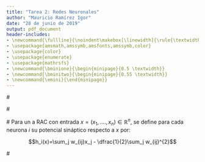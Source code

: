 ```yaml
---
title: "Tarea 2: Redes Neuronales"
author: "Mauricio Ramírez Igor"
date: "28 de junio de 2019"
output: pdf_document
header-includes:
- \newcommand{\fullline}{\noindent\makebox[\linewidth]{\rule{\textwidth}{0.4pt}}}
- \usepackage{amsmath,amssymb,amsfonts,amssymb,color}    
- \usepackage{color}
- \usepackage{enumerate}
- \usepackage{mathrsfs}
- \newcommand{\bminione}{\begin{minipage}{0.5 \textwidth}}
- \newcommand{\bminitwo}{\begin{minipage}{0.55 \textwidth}}
- \newcommand{\emini}{\end{minipage}}
---
```





#\textcolor{blue}{Problema 1.1}


\begin{enumerate}[a)]

\item  El orden de presentación de los datos $x_1, ...., x_n$ a la red puede modificar el resultado de aprendizaje. Por ejemplo, se dispone de  tres datos cualesquiera $x^1,x^2,x^3$, situados en el plano de la siguiente forma:

\bminione
\begin{center}
```r
knitr::include_graphics('p1a.png')
```
\end{center}
\emini
\bminione
Figura 1: Esquema inicial para una RAC, se presentan los datos de entrada y  pesos iniciales.
\emini

En virtud de  la regla de aprendizaje de una RAC. Si $x_1$ es el primer dato a presentar, entonces $w^{1}$ se acercará  a $x_{1}$, pues la neurona $1$ será la ganadora, y luego lo será para $x_3$, debido a que estará mas cerca que $w^{2}$. En cambio, si $x_2$ es el primer dato a presentar, $w^2$ se acercará a $x_2$, entonces la neurona 2 será la ganadora para $x_3$. Por consiguiente, la secuencia $x_1,x_3,x_2$ genera un resultado de aprendizaje distinto de $x_2,x_3,x_1$.\newline

\item Se afirma que el valor inicial  de los pesos determina el resultado final del aprendizaje, por las mismas razones expuestas en a).\newline


\item  Para un dato $x^i$ distinto de calquier peso, su repetición  podría alterar el resultado de aprendizaje, ya que el peso $w^{k}$ asociado a la neurona ganadora se acercaría mas al dato $x^{i}$, lo que eventualmente podría provocar que otro dato $x^{j}\neq x^{i}$ deje de tener a la neurona $k$ como ganadora.



\item Considerar:\newline
\newline
\bminione
\begin{center}
```r
knitr::include_graphics('p1d.png')
```
\newline
Figura 2: $\Vert w^1 \Vert = 1 \neq  \Vert w^2\Vert$
\end{center}
\emini
\bminione
Claramente $\alpha > \beta$, pero $\Vert w^2-x_1 \Vert < \Vert w^1-x_1\Vert$, por lo tanto la neurona 2 será la ganadora. Si $w^{2}$ estuviera normalizado, ie $\Vert w^1 \Vert = \Vert w^2\Vert=1$, entonces la neurona 1 sería la ganadora, pues $w^{1}$ estaría mas cerca de $x_1$, al estar a menor angulo.
\emini
\end{enumerate}
\newpage





#\textcolor{blue}{Problema 1.3}
\begin{enumerate}[a)]

\item  Por demostrar que si cada par de entradas de la red tienen igual salida en una neurona de la capa escondida, entonces  $\exists w \in \mathbb{R}^{n}, k \in \mathbb{R}: <w,x>=k$.

Cada par de entradas $x,y$ tienen una salida  $ f(w_1^T y-\theta)=f(w_1^Tx-\theta)=C_1 \quad (\star)$, donde la función de activación es $f(x)= \dfrac{1}{1+e^{-x}}$ ($x \in \mathbb{R}$) y $C_1$ es cte en $\mathbb{R}$. \\

$f$ es inyectiva al ser estrictamente creciente ($\forall x \in \mathbb{R}:f'(x)=\dfrac{e^{-x}}{(1+e^{-x})^2}>0$), así ($\star$) implica que $\exists C_2 \in \mathbb{R}: C_2=w_1^Tx-\theta =w_1^Ty-\theta$. De aquí, se define $w:=w_1 \in \mathbb{R}^{n},\: k:=C_2+\theta\in \mathbb{R}$, obteniéndose que $\forall x,y \in \mathbb{R}^{n}: <w,x>=<w,y>=k$. Es decir, las entradas de la red pertenecen a un mismo hiperplano.\newline
\newline



\item  Considerar una RFBR, tal que una de sus neuronas de la capa escondida tiene función de activación $\phi (x)= \exp \left( \dfrac{-\Vert x-u\Vert^2}{2 \sigma^2}\right) $ y activación constante para toda entrada $x \in \mathbb{R}^{n}$. Se intenta demostrar que $\forall x \in \mathbb{R}^{n}:\Vert x-u\Vert =k_1 \quad (k_1=cte)$. 

Como la función de activación es inyectiva, y la neurona tiene activación constante para las entradas de datos, se sigue que $\exists C_1 \in \mathbb{R}: -\dfrac{\Vert x-u\Vert^2 }{2\sigma^2}=-C_1$, deduciéndose que $\forall x\in \mathbb{R}^n: \Vert x-u\Vert= \sqrt{(2\sigma^2 C_1)}=k_1$.\newline
\newline







\item Por demostrar que la superficies descritas en a) y b) coinciden para valores apropiados de los parámetros con datos normalizados ($\Vert x  \Vert=1$).


La superficie en  b) es  $S_B=\lbrace x \in \mathbb{R}^{n}:\Vert x-u\Vert^2=cte\rbrace$. Teniendo en cuenta:
$$\Vert x-u\Vert^2 =1-2<x,u> + \Vert u\Vert^2\implies <x,u>=\dfrac{1+\Vert u \Vert^2 - \Vert x-u\Vert^2}{2}$$

Se puede reescribir $S_B=\lbrace x\in \mathbb{R}^{n}:\; <x,u>=\dfrac{1+\Vert u \Vert^2 - k_1^2}{2}=cte, \; u \in \mathbb{R}^n\rbrace$. Por otra parte, en a) la superficie es $S_A = \lbrace x \in \mathbb{R}^n: \;<x,w>=k=cte, w\in \mathbb{R}^n\rbrace$. Por lo tanto, si 
$\dfrac{1+\Vert u \Vert^2 - k_1^2}{2}=k$, ie el valor $k_1=\sqrt{(2\sigma^2 C_1)}$ es apropiado, se tendrá que $S_B=S_A$.


\end{enumerate}













\newpage

#\textcolor{blue}{Problema 1.5}
Para un a RAC con entrada $x= (x_1,....,x_n)\in \mathbb{R}^{n}$, se define para cada neurona $i$ su potencial sináptico respecto a $x$ por:\newline
\newline

$$h_i(x)=\sum_j w_{ij}x_j - \dfrac{1}{2}\sum_j w_{ij}^{2}$$



\begin{enumerate}[a)]
\item  Por demostrar que  la neurona $k$, ganadora de la red (mayor potencial sináptico    ) con entrada $x$, es  equivalente a la neurona con vector
de peso asociado  más cercano (en distancia Euclidiana) al vector $x$.



 Aquella neurona  $k$ con mayor potencial sináptico, cumple que $\forall i \in \lbrace 1,...,m \rbrace :$
 $$\displaystyle \sum_{j} (w_{ij} x_j- \dfrac{1}{2} w_{ij}^2)\leq \sum_j (w_{kj} x_j -\dfrac{1}{2}w_{kj}^{2} )$$

Desarrollando $(w_{ij} - x_{j})^2$ y reemplazando en la desigualdad anterior  se obtiene que para todo\newline $ i \in \lbrace 1,...,m \rbrace: \displaystyle\sum_j \dfrac{-(w_{ij}-x_j)^2 + x_j}{2}\leq \sum_j \dfrac{-(w_{kj}-x_j)^2 + x_j}{2}$,\quad  equivalentemente: 


 

$$\forall i \in \lbrace 1,...,m \rbrace:  \sum_j (w_{kj}-x_j)^2 \leq \sum_j (w_{ij}-x_j)^2\overset{\star}{ \Longleftrightarrow} \forall i \in \lbrace 1,...,m \rbrace: \Vert w_k-x\Vert\leq \Vert w_i-x\Vert$$

En $\star$ recordar que $\Vert w_i-x\Vert=(\displaystyle\sum_j (w_{ij}-x_j)^2)^{1/2}$.\newline

\item Como ejemplo se propone el cjto de datos $\lbrace x^1,x^2 \rbrace \subset \mathbb{R}^{2}: x^1= (1,0), \; x^2=(0,\dfrac{1}{2})$ de salidas $y^1$, $y^2$. La RAC está dada por: \newline


\bminione
\begin{center}
```r
knitr::include_graphics('p32.png')
```
\newline
Figura 3: RAC .
\end{center}
\emini
\bminione
Se observa que los pesos  asociados a cada neurona son $w_{11}=(1,0) ,\; w_{12}=(1,1),\; w_{21}=(0.5,0.5),\; w_{22}=(0,1)$.
\emini


Para el dato $x^1$ la neurona 1 es la ganadora, ya que $h_2(x^1)=0\leq 0.5=h_1(x^1)$, mientras que para $x^2$ se tiene: $h_1(x^2)=-0.5\leq 0=h_2(x^2)$, ie 2 es la ganadora. En resumen, los conjuntos $J_1=\lbrace 1\rbrace$,$J_2=\lbrace 2\rbrace$ son no vacíos, por ende no hay neuronas muertas.   
\end{enumerate}
\newpage
  
#\textcolor{blue}{Problema 2.1}

\begin{enumerate}[a)]
\item Los  problemas (i) y (ii) son  de tipo clasificación  en 2 categorías, por lo tanto ,en base a lo visto en clases, se propone entrenar y validar un modelo (a especificar mas adelante) con los datos de mnist\_train.csv para luego testear los datos de mnist\_test.csv, donde la variable a clasificar es  específica para cada problema (containers con mas de 5 pallets y cantidad par de pallets).\newline
\newline
\textbf{En cuanto al procesado de datos}, debido a que las imágenes están codificadas por pixeles que van entre 0 y 256, se propone normalizar para posteriormente usar una función de activación apropiada en la construcción del modelo ("relu" o "sigmoid"), mientras que para la variable label, según métodos de la literatura (y consejos del profesor) es conveniente usar una técnica de codificación  en una matriz binaria.\newline
Por ejemplo, para el vector $x=\begin{bmatrix}
1, 0, 3, 4\\
\end{bmatrix}$, la matriz binaria asociada es:


$$ \begin{bmatrix}
0 &  1 &  0 &  0 &  0 &  0\\
1 &  0 &  0 &  0 &  0 &  0\\
0 &  0 &  0 &  1 &  0 &  0\\
0 &  0 &  0 &  0 &  1 &  0
\end{bmatrix}$$

Donde, cada componente del vector $x$, esta representada en cada fila de la matriz, con un 1 en la i-ésima posición igual al valor  de la componente del vector. 
  








\item  \textbf{En cuanto al modelo}: para ambos problemas se usó una arquitectura de red de tipo secuencial, que consta de 2 capas, una de entrada (con 80 neuronas para el problema (i), y 70 para el (ii) ) y una capa de salida de 2 neuronas en ambos casos, ya que en ambas instancias se deseaba clasificar en 2 categorías. Entre las capas de entrada y salida, se agregó una capa dropout ( método que desactiva un número de neuronas de la red  de forma aleatoria.)\newline
\newline
Las funciones de activación son sigmoid (logística) para la capa de entrada, ésta función es apropiada al momento de trabajar con datos normalizados, puesto  que se mueve entre 0 y 1.
Para la capa de salida la función de activación es softmax, propuesta en clases para problemas de este tipo. Es válido mencionar, que se probó con sigmoid como función de salida y los resultados fueron similares a los obtenidos con softmax.\newline
\newline
El principal desafío en la elección de la arquitectura de la red y parámetros, fue esquivar el overfitting y underfitting (temas a abordar mas adelante), es por esto que después de varios intentos con distintos parámetros y arquitectura, se escogió el diseño de red antes descrito con una cantidad de épocas y batches iguales a 30 y 200 para el problema (i). Para el problema (ii), 25 y 200 fueron epocas y batches requeridos. 


\item Para el problema (i) y (ii) la funciones de pérdida y métrica son categorical\_crossentropy  y accuracy respectivamente. \newline



\item  El \textbf{overfitting} se da  cuando un modelo es mucho mejor en el conjunto de entrenamiento que en el conjunto de validación, es decir en cierta forma se están  memorizando ejemplos de entrenamiento. De esa manera, se   predicen bien los datos de entrenamiento (precisión alta), pero no se generaliza el modelo y, por lo tanto, falla en algunos casos. Por otra parte,
si nuestros datos de entrenamiento son muy pocos nuestra máquina no será capaz de generalizar el conocimiento y estará incurriendo en \textbf{underfitting}, fenómeno por el cual se tuvo sumo cuidado al trabajar, por eso se escogió un 70\% de datos para entrenar y el resto para validación. 
\newpage

Para ambos problemas, se puede apreciar en las gráficas de pérdidas, que los valores de pérdida (validation loss) se estabilizan en la medida que la función de pérdida de entrenamiento decrece, esto se logró, alterando parámetros del modelo y arquitectura, teniendo en consideración que una gráfica de los valores de pérdidas creciente "podría" significar que el modelo cae en overfitting. También se puede observar, que en la gráfica de precisiones, la precisión de validación (validation acurracy) tiende a acercarse mucho a la precisión de entrenamiento.\newline
En resumen, el desempeño del modelo para la validación es similar al obtenido en entrenamiento, lo cual permite calificarlo como bueno o apto para el testeo. \newline
\newline




\end{enumerate}


\bminione
\begin{center}
```r
knitr::include_graphics('p21a.png')
```
\newline
Figura 4: Gráfica de la función de pérdida, problema (i).
\end{center}
\emini
\bminione
\begin{center}
```r
knitr::include_graphics('p21b.png')
```
\newline
Figura 5: Gráfica de la precisión, problema (i).
\end{center}
\emini










\bminione
\begin{center}
```r
knitr::include_graphics('p22a.png')
```
\newline
Figura 6: Gráfica de la función de pérdida,problema (ii).
\end{center}
\emini
\bminione
\begin{center}
```r
knitr::include_graphics('p22b.png')
```
\newline
Figura 7: Gráfica de la precisión, problema (ii).
\end{center}
\emini





